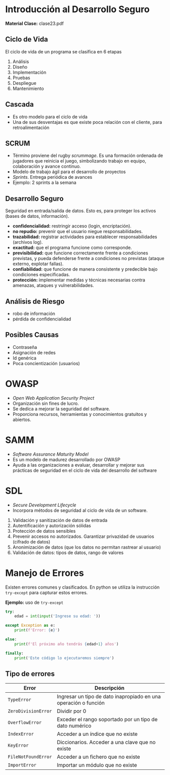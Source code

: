 
# Introducción al Desarrollo Seguro
**Material Clase:** <ExternalLink href="/ti3v11/docs/clase23.pdf">clase23.pdf</ExternalLink>

## Ciclo de Vida

El ciclo de vida de un programa se clasifica en 6 etapas

1. Análisis
2. Diseño
3. Implementación
4. Pruebas
5. Despliegue
6. Mantenimiento

## Cascada

- Es otro modelo para el ciclo de vida
- Una de sus desventajas es que existe poca relación con el cliente, para retroalimentación

## SCRUM

- Término proviene del rugby *scrummage*. Es una formación ordenada de jugadores que reinicia el juego, simbolizando trabajo en equipo, colaboración y avance continuo.
- Modelo de trabajo ágil para el desarrollo de proyectos 
- *Sprints*. Entrega periódica de avances
- Ejemplo: 2 sprints a la semana

## Desarrollo Seguro

Seguridad en entrada/salida de datos. Esto es, para proteger los activos (bases de datos, información).

- **confidencialidad:** restringir acceso (login, encriptación).
- **no repudio:** prevenir que el usuario niegue responsabilidades.
- **trazabilidad:** registrar actividades para establecer responsabilidades (archivos log).
- **exactitud:** que el programa funcione como corresponde.
- **previsibilidad:** que funcione correctamente frente a condiciones previstas, y pueda defenderse frente a condiciones no previstas (ataque externo, explotar fallas).
- **confiabilidad:** que funcione de manera consistente y predecible bajo condiciones especificadas.
- **protección:** implementar medidas y técnicas necesarias contra amenazas, ataques y vulnerabilidades.

## Análisis de Riesgo

- robo de información
- pérdida de confidencialidad

## Posibles Causas
- Contraseña
- Asignación de redes
- Id genérica
- Poca concientización (usuarios)

# OWASP
- *Open Web Application Security Project*
- Organización sin fines de lucro.
- Se dedica a mejorar la seguridad del software.
- Proporciona recursos, herramientas y conocimientos gratuitos y abiertos.

# SAMM
- *Software Assurance Maturity Model*
- Es un modelo de madurez desarrollado por OWASP
- Ayuda a las organizaciones a evaluar, desarrollar y mejorar sus prácticas de seguridad en el ciclo de vida del desarrollo del software

# SDL
- *Secure Development Lifecycle*
- Incorpora métodos de seguridad al ciclo de vida de un software.

1. Validación y sanitización de datos de entrada
2. Autentificación y autorización sólidas
3. Protección de datos sensibles
4. Prevenir accesos no autorizados. Garantizar privazidad de usuarios (cifrado de datos)
5. Anonimización de datos (que los datos no permitan rastrear al usuario)
6. Validación de datos: tipos de datos, rango de valores

# Manejo de Errores

Existen errores comunes y clasificados. En python se utiliza la instrucción `try-except` para capturar estos errores.

**Ejemplo:** uso de `try-except`

```python
try:
	edad = int(input('Ingrese su edad: '))

except Exception as e:
	print(f'Error: {e}')

else:
	print(f'El próximo año tendrás {edad+1} años')

finally:
	print('Este código lo ejecutaremos siempre')
```

## Tipo de errores

|Error|Descripción|
|---|---|
|`TypeError`|Ingresar un tipo de dato inapropiado en una operación o función|
|`ZeroDivisionError`|Dividir por 0|
|`OverflowError`|Exceder el rango soportado por un tipo de dato numérico|
|`IndexError`|Acceder a un índice que no existe|
|`KeyError`|Diccionarios. Acceder a una clave que no existe|
|`FileNotFoundError`|Acceder a un fichero que no existe|
|`ImportError`|Importar un módulo que no existe|
